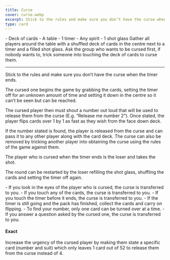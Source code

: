 ```yaml
---
title: Curse
cover: curse.webp
excerpt: Stick to the rules and make sure you don’t have the curse when the timer ends.
type: card
---
```


<GameHero
  cover="/BeerGoggleGames/images/curse.webp"
  alt="Curse"
/>

<GameSection title="Equipment" icon="/BeerGoggleGames/images/liquor.webp">
-   Deck of cards
-   A table
-   1 timer
-   Any spirit
-   1 shot glass
</GameSection>

<GameSection title="Setup" icon="/BeerGoggleGames/images/settings.webp">
Gather all players around the table with a shuffled deck of cards in the centre next to a timer and a filled shot glass. Ask the group who wants to be cursed first, if nobody wants to, trick someone into touching the deck of cards to curse them.

* * *
</GameSection>

<GameSection title="Aim of the Game" icon="/BeerGoggleGames/images/target.webp">
<p>Stick to the rules and make sure you don’t have the curse when the timer ends.</p>
</GameSection>

<GameSection title="How to Play" icon="/BeerGoggleGames/images/question.webp">
The cursed one begins the game by grabbing the cards, setting the timer off for an unknown amount of time and setting it down in the centre so it can’t be seen but can be reached.

The cursed player then must shout a number out loud that will be used to release them from the curse (E.g. “Release me number 2”). Once stated, the player flips cards over 1 by 1 as fast as they wish from the face down deck.

If the number stated is found, the player is released from the curse and can pass it to any other player along with the card deck. The curse can also be removed by tricking another player into obtaining the curse using the rules of the game against them.

The player who is cursed when the timer ends is the loser and takes the shot.

The round can be restarted by the loser refilling the shot glass, shuffling the cards and setting the timer off again.
</GameSection>

<GameSection title="Rules" icon="/BeerGoggleGames/images/rules.webp">
-   If you look in the eyes of the player who is cursed, the curse is transferred to you.
-   If you touch any of the cards, the curse is transferred to you.
-   If you touch the timer before it ends, the curse is transferred to you.
-   If the timer is still going and the pack has finished, collect the cards and carry on flipping.
-   To find your number, only one card can be turned over at a time.
-   If you answer a question asked by the cursed one, the curse is transferred to you.
</GameSection>

<GameSection title="Special Edition" icon="/BeerGoggleGames/images/special.webp">

<h4>Exact</h4>

<p>Increase the urgency of the cursed player by making them state a specific card (number and suit) which only leaves 1 card out of 52 to release them from the curse instead of 4.</p>
</GameSection>

<ShareButtons title="Curse" />

<FeedbackCard>
</FeedbackCard>
